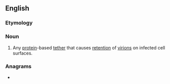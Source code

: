 ==English==

===Etymology===
{{suffix|tether|in|lang=en}}

===Noun===
{{en-noun}}

# {{lb|en|biology}} Any [[protein]]-based [[tether]] that causes [[retention]] of [[virion]]s on infected cell surfaces.

===Anagrams===
* {{anagrams|en|a=eehinrtt|thirteen}}